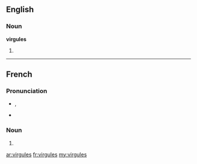 ==English==

===Noun===
'''virgules'''

# {{plural of|virgule}}

----

==French==

===Pronunciation===
* {{IPA|/viʁ.ɡyl/|lang=fr}}, {{SAMPA|/viR.gyl/}}
* {{homophones|virgule|virgulent}}

===Noun===
{{head|fr|plural}} {{f|p}}

# {{plural of|virgule|lang=fr}}

[[ar:virgules]]
[[fr:virgules]]
[[my:virgules]]